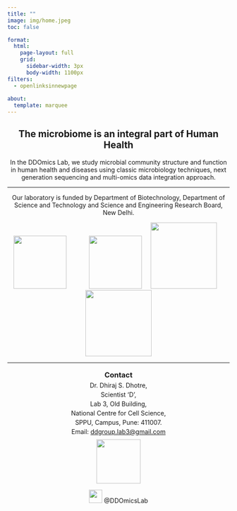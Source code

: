 ```yaml
---
title: ""
image: img/home.jpeg
toc: false

format: 
  html:
    page-layout: full
    grid:
      sidebar-width: 3px
      body-width: 1100px
filters:
  - openlinksinnewpage
    
about: 
  template: marquee
---
```


::: {style="text-align: center"}
# The microbiome is an integral part of Human Health
:::

::: {style="text-align: center"}
In the DDOmics Lab, we study microbial community structure and function in human health and diseases using classic microbiology techniques, next generation sequencing and multi-omics data integration approach.
:::

------------------------------------------------------------------------

::: {style="text-align: center"}
Our laboratory is funded by Department of Biotechnology, Department of Science and Technology and Science and Engineering Research Board, New Delhi.

![](img/funding/nccs.jpg){width="120"}             ![](img/funding/dbt.png){width="120"}     ![](img/funding/dst.png){width="150"}     ![](img/funding/bill.png){width="150"}
:::

------------------------------------------------------------------------

### 

::: {style="line-height: 0.5; text-align:center"}
### Contact

Dr. Dhiraj S. Dhotre,

Scientist 'D',

Lab 3, Old Building,

National Centre for Cell Science,

SPPU, Campus, Pune: 411007.

Email: [ddgroup.lab3\@gmail.com](mailto://ddgroup.lab3@gmail.com)

![](img/twitter_qr.png){width="100"}

![](img/x.webp){width="30"} @DDOmicsLab
:::
